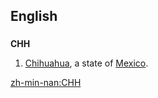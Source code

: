 ==English==

==={{abbreviation}}===
'''CHH'''
# [[Chihuahua]], a state of [[Mexico]].

[[zh-min-nan:CHH]]
